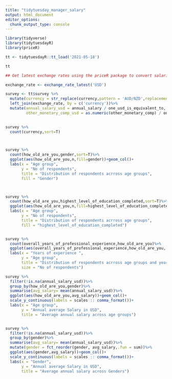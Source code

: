 ```yaml
---
title: "tidytuesday_manager_salary"
output: html_document
editor_options: 
  chunk_output_type: console
---
```


```r


library(tidyverse)
library(tidytuesdayR)
library(priceR)

```

```r
tt <- tidytuesdayR::tt_load('2021-05-18')

tt

## Get latest exchange rates using the priceR package to convert salaries to USD currency 

exchange_rate <- exchange_rate_latest('USD')

survey <- tt$survey %>% 
  mutate(currency = str_replace(currency,pattern = 'AUD/NZD',replacement = 'AUD'))%>%
  left_join(exchange_rate, by = c('currency'))%>%
  mutate(annual_salary_usd = annual_salary / one_usd_is_equivalent_to,
         other_monetary_comp_usd = as.numeric(other_monetary_comp) / one_usd_is_equivalent_to)
  

survey %>% 
  count(currency,sort=T)



survey %>% 
  count(how_old_are_you,gender,sort=T)%>%
  ggplot(aes(how_old_are_you,n,fill=gender))+geom_col()+
  labs(x = "Age group",
       y = "No of respondents",
       title = "Distribution of respondents acrross age groups",
       fill = "Gender")



survey %>% 
  count(how_old_are_you,highest_level_of_education_completed,sort=T)%>%
  ggplot(aes(how_old_are_you,n,fill=highest_level_of_education_completed))+geom_col()+
  labs(x = "Age group",
       y = "No of respondents",
       title = "Distribution of respondents acrross age groups",
       fill = "highest_level_of_education_completed")


survey %>% 
  count(overall_years_of_professional_experience,how_old_are_you)%>%
  ggplot(aes(overall_years_of_professional_experience,how_old_are_you, size = n)) + geom_point()+
  labs(x = "Years of experience ",
       y = "Age group",
       title = "Distribution of respondents acrross age groups and years of experience",
       size = "No of respondents")


```


```r

survey %>% 
  filter(!is.na(annual_salary_usd))%>%
  group_by(how_old_are_you,gender)%>%
  summarise(avg_salary= mean(annual_salary_usd))%>%
  ggplot(aes(how_old_are_you,avg_salary))+geom_col()+
  scale_y_continuous(labels = scales :: comma_format())+
  labs(x = "Age group",
       y = "Annual average Salary in USD",
       title = "Average annual salary across age groups")


survey %>% 
  filter(!is.na(annual_salary_usd))%>%
  group_by(gender)%>%
  summarise(avg_salary= mean(annual_salary_usd))%>%
  mutate(gender = fct_reorder(gender, avg_salary,.fun = sum))%>%
  ggplot(aes(gender,avg_salary))+geom_col()+
  scale_y_continuous(labels = scales :: comma_format())+
  labs(x = "Gender",
       y = "Annual average Salary in USD",
       title = "Average annual salary across Genders")



```


